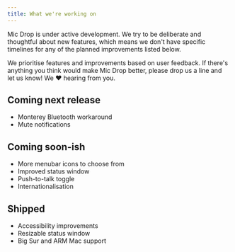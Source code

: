 ```yaml
---
title: What we're working on
---
```



<Panel>

Mic Drop is under active development. We try to be deliberate and thoughtful about new features, which means we don't have specific timelines for any of the planned improvements listed below.

We prioritise features and improvements based on user feedback. If there's anything you think would make Mic Drop better, please <Link href="mailto:micdrop@octopusthink.com">drop us a line</Link> and let us know! We ❤️ hearing from you.

</Panel>

<Panel gridTablet="1fr 1fr" verticalAlignment="top" className="roadmap">

<div>

## Coming next release

- <NautilusIcon name="square" />
  <Link to="/help/monterey-bluetooth">Monterey Bluetooth</Link> workaround
- <NautilusIcon name="square" />
  Mute notifications

## Coming soon-ish

- <NautilusIcon name="square" />
  More menubar icons to choose from
- <NautilusIcon name="square" />
  Improved status window
- <NautilusIcon name="square" />
  Push-to-talk toggle
- <NautilusIcon name="square" />
  Internationalisation

</div>

<div>

## Shipped

- <NautilusIcon name="check-square" color="green" />
  Accessibility improvements
- <NautilusIcon name="check-square" color="green" />
  Resizable status window
- <NautilusIcon name="check-square" color="green" />
  Big Sur and ARM Mac support

</div>

</Panel>
